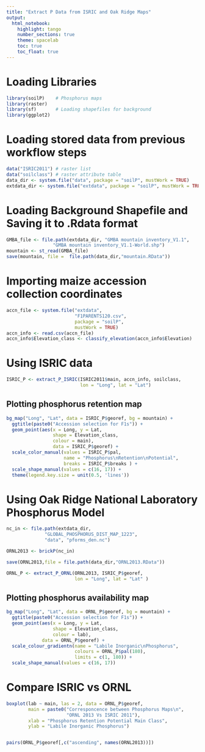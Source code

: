 ```yaml
---
title: "Extract P Data from ISRIC and Oak Ridge Maps"
output:
  html_notebook:
    highlight: tango
    number_sections: true
    theme: spacelab
    toc: true
    toc_float: true
---
```

# Loading Libraries
```r
library(soilP)    # Phosphorus maps
library(raster)
library(sf)       # Loading shapefiles for background
library(ggplot2)
```

# Loading stored data from previous workflow steps
```r
data("ISRIC2011") # raster list
data("soilclass") # raster attribute table
data_dir <- system.file("data", package = "soilP", mustWork = TRUE)
extdata_dir <- system.file("extdata", package = "soilP", mustWork = TRUE)
```

# Loading Background Shapefile and Saving it to .Rdata format
```r
GMBA_file <- file.path(extdata_dir, "GMBA mountain inventory_V1.1",
                 "GMBA mountain inventory_V1.1-World.shp")
mountain <- st_read(GMBA_file)
save(mountain, file =  file.path(data_dir,"mountain.RData"))
```

# Importing  maize accession collection coordinates

```r
accn_file <- system.file("extdata",
                         "F1PARENTS120.csv",
                         package = "soilP",
                         mustWork = TRUE)
accn_info <- read.csv(accn_file)
accn_info$Elevation_class <- classify_elevation(accn_info$Elevation)
```
# Using ISRIC data
```r
ISRIC_P <- extract_P_ISRIC(ISRIC2011$main, accn_info, soilclass,
                           lon = "Long", lat = "Lat")
```


## Plotting phosphorus retention map

```r
bg_map("Long", "Lat", data = ISRIC_P$georef, bg = mountain) +
  ggtitle(paste0("Accession selection for F1s")) +
  geom_point(aes(x = Long, y = Lat,
                 shape = Elevation_class,
                 colour = main), 
                 data = ISRIC_P$georef) +
  scale_color_manual(values = ISRIC_P$pal,
                     name = "Phosphorus\nRetention\nPotential",
                     breaks = ISRIC_P$breaks ) +
  scale_shape_manual(values = c(16, 17)) +
  theme(legend.key.size = unit(0.5, 'lines'))

```
# Using Oak Ridge National Laboratory Phosphorus Model 

```r
nc_in <- file.path(extdata_dir,
              "GLOBAL_PHOSPHORUS_DIST_MAP_1223",
              "data", "pforms_den.nc")

ORNL2013 <- brickP(nc_in)

save(ORNL2013,file = file.path(data_dir,"ORNL2013.RData"))
```

```r
ORNL_P <- extract_P_ORNL(ORNL2013, ISRIC_P$georef,
                         lon = "Long", lat = "Lat" )
```

## Plotting phosphorus availability map

```r
bg_map("Long", "Lat", data = ORNL_P$georef, bg = mountain) +
  ggtitle(paste0("Accession selection for F1s")) +
  geom_point(aes(x = Long, y = Lat,
                 shape = Elevation_class,
                 colour = lab), 
             data = ORNL_P$georef) +
  scale_colour_gradientn(name = "Labile Inorganic\nPhosphorus",
                         colours = ORNL_P$pal(180),
                         limits = c(1, 180)) +
  scale_shape_manual(values = c(16, 17))
```
# Compare ISRIC vs ORNL

```r
boxplot(lab ~ main, las = 2, data = ORNL_P$georef,
        main = paste0("Corresponcence between Phosphorus Maps\n",
                      "ORNL 2013 Vs ISRIC 2011"),
        xlab = "Phosphorus Retention Potential Main Class",
        ylab = "Labile Inorganic Phosphorus")


pairs(ORNL_P$georef[,c("ascending", names(ORNL2013))])
```